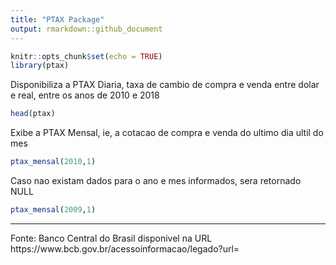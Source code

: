 ```yaml
---
title: "PTAX Package"
output: rmarkdown::github_document
---
```


```r
knitr::opts_chunk$set(echo = TRUE)
library(ptax)
```

Disponibiliza a PTAX Diaria, taxa de cambio de compra e venda entre dolar e real, entre os anos de 2010 e 2018

```r
head(ptax)
```

Exibe a PTAX Mensal, ie, a cotacao de compra e venda do ultimo dia ultil do mes

```r
ptax_mensal(2010,1)
```

Caso nao existam dados para o ano e mes informados, sera retornado NULL

```r
ptax_mensal(2009,1)
```

---
Fonte: Banco Central do Brasil disponivel na URL https://www.bcb.gov.br/acessoinformacao/legado?url=

